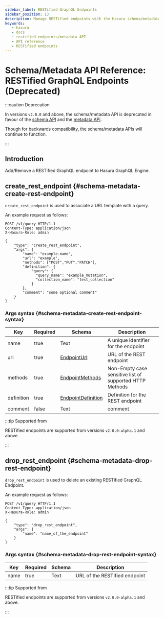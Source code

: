 ```yaml
---
sidebar_label: RESTified GraphQL Endpoints
sidebar_position: 13 
description: Manage RESTified endpoints with the Hasura schema/metadata API
keywords:
   - hasura
   - docs
   - restified-endpoints/metadata API
   - API reference
   - RESTified endpoints
---
```


# Schema/Metadata API Reference: RESTified GraphQL Endpoints (Deprecated)

:::caution Deprecation

In versions `v2.0.0` and above, the schema/metadata API is deprecated in
favour of the [schema API](/api-reference/schema-api/index.mdx) and the
[metadata API](/api-reference/metadata-api/index.mdx).

Though for backwards compatibility, the schema/metadata APIs will
continue to function.

:::

## Introduction

Add/Remove a RESTified GraphQL endpoint to Hasura GraphQL Engine.

## create_rest_endpoint {#schema-metadata-create-rest-endpoint}

`create_rest_endpoint` is used to associate a URL template with a query.

An example request as follows:

```http
POST /v1/query HTTP/1.1
Content-Type: application/json
X-Hasura-Role: admin

{
    "type": "create_rest_endpoint",
    "args": {
        "name": "example-name",
        "url": "example",
        "methods": ["POST","PUT","PATCH"],
        "definition": {
            "query": {
              "query_name": "example_mutation",
              "collection_name": "test_collection"
            }
        },
        "comment": "some optional comment"
    }
}
```

### Args syntax {#schema-metadata-create-rest-endpoint-syntax}

| Key        | Required | Schema            | Description                                             |
|------------|----------|-------------------|---------------------------------------------------------|
| name       | true     | Text              | A unique identifier for the endpoint                    |
| url        | true     | [EndpointUrl](/api-reference/syntax-defs.mdx#endpointurl)     | URL of the REST endpoint                                |
| methods    | true     | [EndpointMethods](/api-reference/syntax-defs.mdx#endpointmethods) | Non-Empty case sensitive list of supported HTTP Methods |
| definition | true     | [EndpointDefinition](/api-reference/syntax-defs.mdx#endpointdef)     | Definition for the REST endpoint                        |
| comment    | false    | Text              | comment                                                 |

:::tip Supported from

RESTified endpoints are supported from versions `v2.0.0-alpha.1` and
above.

:::

## drop_rest_endpoint {#schema-metadata-drop-rest-endpoint}

`drop_rest_endpoint` is used to delete an existing RESTified GraphQL Endpoint.

An example request as follows:

```http
POST /v1/query HTTP/1.1
Content-Type: application/json
X-Hasura-Role: admin

{
    "type": "drop_rest_endpoint",
    "args": {
        "name": "name_of_the_endpoint"
    }
}
```

### Args syntax {#schema-metadata-drop-rest-endpoint-syntax}

| Key  | Required | Schema | Description                   |
|------|----------|--------|-------------------------------|
| name | true     | Text   | URL of the RESTified endpoint |

:::tip Supported from

RESTified endpoints are supported from versions `v2.0.0-alpha.1` and above.

:::
